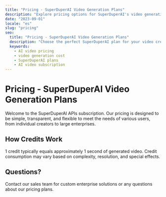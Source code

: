 ```yaml
---
title: "Pricing - SuperDuperAI Video Generation Plans"
description: "Explore pricing options for SuperDuperAI's video generation platform. Affordable plans for creators, marketers, and businesses of all sizes."
date: "2023-09-01"
locale: "es"
slug: "pricing"
seo:
  title: "Pricing - SuperDuperAI Video Generation Plans"
  description: "Choose the perfect SuperDuperAI plan for your video creation needs. Flexible pricing for individuals, teams, and enterprises."
  keywords:
    - AI video pricing
    - video generation cost
    - SuperDuperAI plans
    - AI video subscription
---
```


# Pricing - SuperDuperAI Video Generation Plans

Welcome to the SuperDuperAI APIs subscription. Our pricing is designed to be simple, transparent, and flexible to meet the needs of various users, from individual creators to large enterprises.

<PricingSection />

<VideoShowcase />

## How Credits Work

1 credit typically equals approximately 1 second of generated video. Credit consumption may vary based on complexity, resolution, and special effects.

## Questions?

Contact our sales team for custom enterprise solutions or any questions about our pricing plans.
